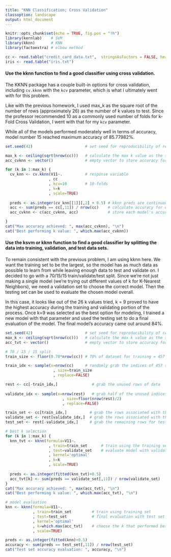 ---
title: "KNN Classification; Cross Validation"
classoption: landscape
output: html_document
---

```{r setup, include=FALSE, message=FALSE, warnings=FALSE}
knitr::opts_chunk$set(echo = TRUE, fig.pos = "!h")
library(kernlab)    # SVM
library(kknn)       # KNN
library(factoextra) # elbow method
```


```{r load data}
cc <- read.table("credit_card_data.txt",  stringsAsFactors = FALSE, header = FALSE)
iris <- read.table("iris.txt")
```


####  Use the kknn function to find a good classifier using cross validation. 

The KKNN package has a couple built-in options for cross validation, including `cv.kknn` with the `kcv` parameter, which is what I ultimately went with for this problem. 

Like with the previous homework, I used max_k as the square root of the number of rows (approximately 26) as the number of k values to test. Since the professor recommended 10 as a commonly used number of folds for k-Fold Cross Validation, I went with that for my `kcv` parameter. 

While all of the models performed moderately well in terms of accuracy, model number 15 reached maximum accuracy of 85.77982%.

```{r cross validation}
set.seed(42)                       # set seed for reproducibility of results

max_k <- ceiling(sqrt(nrow(cc)))   # calculate the max k value as the square root of the number of data points, rounded up
acc_cvknn <- vector()              # empty vector to store accuracy for each k

for (k in 1:max_k) {
  cv_knn <- cv.kknn(V11~.          # response variable
                   , cc         
                   , kcv=10        # 10-folds
                   , k=k          
                   , scale=TRUE) 
  
  preds <- as.integer(cv_knn[[1]][,2] + 0.5) # kknn preds are continuous, so round to get preds to 0 or 1   
  acc <- sum(preds == cc[,11]) / nrow(cc)    # calculate accuracy for each model
  acc_cvknn <- c(acc_cvknn, acc)             # store each model's accuracy in this vector

}
cat("Max accuracy achieved: ", max(acc_cvknn), "\n")  
cat("Best performing k value: ", which.max(acc_cvknn))    

```


####  Use the ksvm or kknn function to find a good classifier by splitting the data into training, validation, and test data sets.

To remain consistent with the previous problem, I am using kknn here. We want the training set to be the largest, so the model has as much data as possible to learn from while leaving enough data to test and validate on. I decided to go with a 70/15/15 train/validate/test split. Since we're not just making a single model (we're trying out different values of k for K-Nearest Neighbors), we need a validation set to choose the correct model. Then the testing set can be used to evaluate the chosen model overall. 

In this case, it looks like out of the 26 k values tried, k = 9 proved to have the highest accuracy during the training and validating portion of the process. Once k=9 was selected as the best option for modeling, I trained a new model with that parameter and used the testing set to do a final evaluation of the model.  The final model's accuracy came out around 84%. 


```{r train-validation-test split}
set.seed(42)                       # set seed for reproducibility of results
max_k <- ceiling(sqrt(nrow(cc)))   # calculate the max k value as the square root of the number of data points, rounded up
acc_tvt <- vector()                # empty vector to store accuracy for each k

# 70 / 15 / 15 split
train_size <- floor(0.70*nrow(cc)) # 70% of dataset for training = 457 rows

train_idx <- sample(x=nrow(cc)     # randomly grab the indices of 457 rows from dataset without replacement.         
                     , size=train_size   
                     , replace=FALSE)

rest <- cc[-train_idx,]               # grab the unused rows of data      
 
validate_idx <- sample(x=nrow(rest)   # grab half of the unused indices to use for validation without replacement
                         , size=floor(nrow(rest)/2)
                         , replace=FALSE)

train_set <- cc[train_idx,]          # grab the rows associated with the training indices
validate_set <- rest[validate_idx,]  # grab the rows associated with the validation indices
test_set <- rest[-validate_idx,]     # grab the remaining rows for testing

# best k selection
for (k in 1:max_k) {
  knn_tvt <- kknn(formula=V11~.   
                   , train=train_set      # train using the training set
                   , test=validate_set    # evaluate model with validation set
                   , kernel='optimal'
                   , k=k
                   , scale=TRUE)
  
  preds <- as.integer(fitted(knn_tvt)+0.5)              
  acc_tvt[k] <- sum(preds == validate_set[,11]) / nrow(validate_set)  
}
cat("Max accuracy achieved: ", max(acc_tvt), "\n")  
cat("Best performing k value: ", which.max(acc_tvt), "\n")    

# model evaluation
knn <- kknn(formula=V11~.
            , train=train_set         # train using training set
            , test=test_set           # final evaluation with test set
            , kernel='optimal'
            , k=which.max(acc_tvt)    # choose the k that performed best during validation stage
            , scale=TRUE)

preds <- as.integer(fitted(knn)+0.5)
accuracy <- sum(preds == test_set[,11]) / nrow(test_set)  
cat("Test set accuracy evaluation: ", accuracy, "\n")
```

